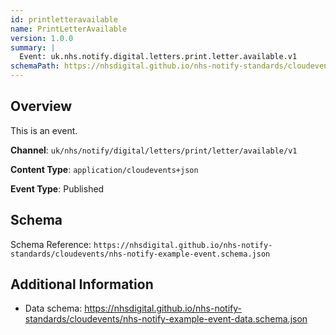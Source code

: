 ```yaml
---
id: printletteravailable
name: PrintLetterAvailable
version: 1.0.0
summary: |
  Event: uk.nhs.notify.digital.letters.print.letter.available.v1
schemaPath: https://nhsdigital.github.io/nhs-notify-standards/cloudevents/nhs-notify-example-event.schema.json
---
```


## Overview

This is an event.

**Channel**: `uk/nhs/notify/digital/letters/print/letter/available/v1`

**Content Type**: `application/cloudevents+json`

**Event Type**: Published

## Schema

Schema Reference: `https://nhsdigital.github.io/nhs-notify-standards/cloudevents/nhs-notify-example-event.schema.json`

## Additional Information

- Data schema: https://nhsdigital.github.io/nhs-notify-standards/cloudevents/nhs-notify-example-event-data.schema.json
